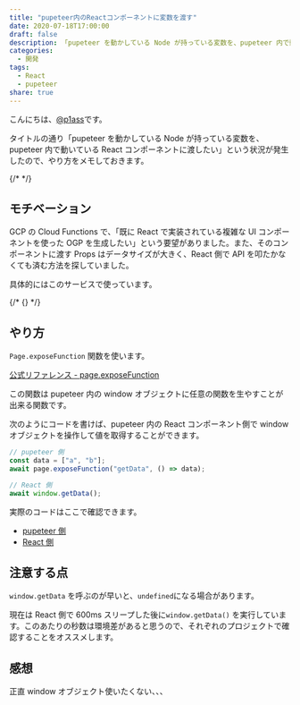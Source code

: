 ```yaml
---
title: "pupeteer内のReactコンポーネントに変数を渡す"
date: 2020-07-18T17:00:00
draft: false
description: 「pupeteer を動かしている Node が持っている変数を、pupeteer 内で動いている React コンポーネントに渡したい」という状況が発生したので、やり方をメモしておきます。
categories:
  - 開発
tags:
  - React
  - pupeteer
share: true
---
```


こんにちは、[@p1ass](https://twitter.com/p1ass)です。

タイトルの通り「pupeteer を動かしている Node が持っている変数を、pupeteer 内で動いている React コンポーネントに渡したい」という状況が発生したので、やり方をメモしておきます。

{/* <!--more--> */}

## モチベーション

GCP の Cloud Functions で、「既に React で実装されている複雑な UI コンポーネントを使った OGP を生成したい」という要望がありました。また、そのコンポーネントに渡す Props はデータサイズが大きく、React 側で API を叩たかなくても済む方法を探していました。

具体的にはこのサービスで使っています。

{/* {<ex-link url="https://midare.p1ass.com">} */}

## やり方

`Page.exposeFunction` 関数を使います。

[公式リファレンス - page.exposeFunction](https://pptr.dev/#?product=Puppeteer&version=v5.2.0&show=api-pageexposefunctionname-puppeteerfunction)

この関数は pupeteer 内の window オブジェクトに任意の関数を生やすことが出来る関数です。

次のようにコードを書けば、pupeteer 内の React コンポーネント側で window オブジェクトを操作して値を取得することができます。

```javascript
// pupeteer 側
const data = ["a", "b"];
await page.exposeFunction("getData", () => data);
```

```javascript
// React 側
await window.getData();
```

実際のコードはここで確認できます。

- [pupeteer 側](https://github.com/p1ass/midare/blob/master/ogp_functions/src/index.ts#L26-L29)
- [React 側](https://github.com/p1ass/midare/blob/master/frontend/src/pages/OGPCalendar.tsx#L16-L24)

## 注意する点

`window.getData` を呼ぶのが早いと、`undefined`になる場合があります。

現在は React 側で 600ms スリープした後に`window.getData()` を実行しています。このあたりの秒数は環境差があると思うので、それぞれのプロジェクトで確認することをオススメします。

## 感想

正直 window オブジェクト使いたくない、、、
